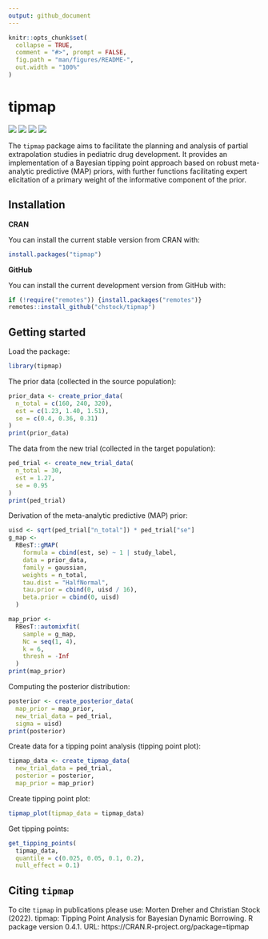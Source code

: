 ```yaml
---
output: github_document
---
```


<!-- README.md is generated from README.Rmd. Please edit that file -->

```r
knitr::opts_chunk$set(
  collapse = TRUE,
  comment = "#>", prompt = FALSE,
  fig.path = "man/figures/README-",
  out.width = "100%"
)
```

# tipmap

<!-- badges: start -->
[![](https://img.shields.io/badge/lifecycle-stable-brightgreen.svg)](https://lifecycle.r-lib.org/articles/stages.html#stable)
[![](https://www.r-pkg.org/badges/version/tipmap)](https://cran.r-project.org/package=tipmap)
[![](http://cranlogs.r-pkg.org/badges/last-month/tipmap)](https://cran.r-project.org/package=tipmap)
[![](http://cranlogs.r-pkg.org/badges/grand-total/tipmap)](https://cran.r-project.org/package=tipmap)
<!-- badges: end -->

The `tipmap` package aims to facilitate the planning and analysis of partial extrapolation studies in pediatric drug development. It provides an implementation of a Bayesian tipping point approach based on robust meta-analytic predictive (MAP) priors, with further functions facilitating expert elicitation of a primary weight of the informative component of the prior.

## Installation

**CRAN**

You can install the current stable version from CRAN with:

```r
install.packages("tipmap")
```

**GitHub**

You can install the current development version from GitHub with:

```r
if (!require("remotes")) {install.packages("remotes")}
remotes::install_github("chstock/tipmap")
```

## Getting started

Load the package:
```r
library(tipmap)
```

The prior data (collected in the source population):
```r
prior_data <- create_prior_data(
  n_total = c(160, 240, 320),
  est = c(1.23, 1.40, 1.51),
  se = c(0.4, 0.36, 0.31)
)
print(prior_data)
```

The data from the new trial (collected in the target population):
```r
ped_trial <- create_new_trial_data(
  n_total = 30, 
  est = 1.27, 
  se = 0.95
)
print(ped_trial)
```

Derivation of the meta-analytic predictive (MAP) prior:
```r
uisd <- sqrt(ped_trial["n_total"]) * ped_trial["se"]
g_map <-
  RBesT::gMAP(
    formula = cbind(est, se) ~ 1 | study_label,
    data = prior_data,
    family = gaussian,
    weights = n_total,
    tau.dist = "HalfNormal",
    tau.prior = cbind(0, uisd / 16),
    beta.prior = cbind(0, uisd)
  )
```

```r
map_prior <-
  RBesT::automixfit(
    sample = g_map,
    Nc = seq(1, 4),
    k = 6,
    thresh = -Inf
  )
print(map_prior)
```

Computing the posterior distribution:
```r
posterior <- create_posterior_data(
  map_prior = map_prior,
  new_trial_data = ped_trial,
  sigma = uisd)
print(posterior)
```

Create data for a tipping point analysis (tipping point plot):
```r
tipmap_data <- create_tipmap_data(
  new_trial_data = ped_trial,
  posterior = posterior,
  map_prior = map_prior)
```

Create tipping point plot:
```r
tipmap_plot(tipmap_data = tipmap_data)
```

Get tipping points:
```r
get_tipping_points(
  tipmap_data, 
  quantile = c(0.025, 0.05, 0.1, 0.2), 
  null_effect = 0.1)
```



## Citing `tipmap`

To cite `tipmap` in publications please use: Morten Dreher and Christian Stock (2022). tipmap: Tipping Point Analysis for Bayesian Dynamic Borrowing. R package version 0.4.1. URL: https://CRAN.R-project.org/package=tipmap

